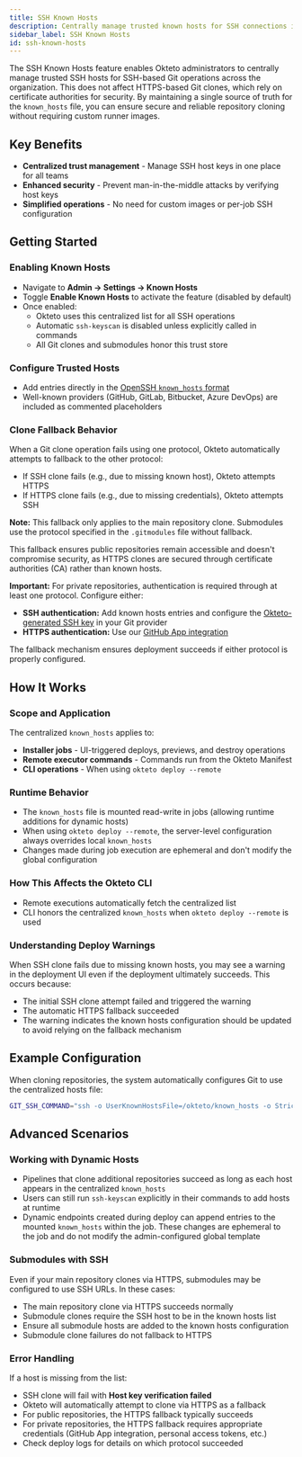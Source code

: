 ```yaml
---
title: SSH Known Hosts
description: Centrally manage trusted known hosts for SSH connections in Okteto
sidebar_label: SSH Known Hosts
id: ssh-known-hosts
---
```



The SSH Known Hosts feature enables Okteto administrators to centrally manage trusted SSH hosts for SSH-based Git operations across the organization. This does not affect HTTPS-based Git clones, which rely on certificate authorities for security. By maintaining a single source of truth for the `known_hosts` file, you can ensure secure and reliable repository cloning without requiring custom runner images.

## Key Benefits

- **Centralized trust management** - Manage SSH host keys in one place for all teams
- **Enhanced security** - Prevent man-in-the-middle attacks by verifying host keys
- **Simplified operations** - No need for custom images or per-job SSH configuration

## Getting Started

### Enabling Known Hosts
- Navigate to **Admin → Settings → Known Hosts**
- Toggle **Enable Known Hosts** to activate the feature (disabled by default)
- Once enabled:
  - Okteto uses this centralized list for all SSH operations
  - Automatic `ssh-keyscan` is disabled unless explicitly called in commands
  - All Git clones and submodules honor this trust store

### Configure Trusted Hosts
- Add entries directly in the [OpenSSH `known_hosts` format](https://man.openbsd.org/sshd.8#SSH_KNOWN_HOSTS_FILE_FORMAT)
- Well-known providers (GitHub, GitLab, Bitbucket, Azure DevOps) are included as commented placeholders

### Clone Fallback Behavior
When a Git clone operation fails using one protocol, Okteto automatically attempts to fallback to the other protocol:
- If SSH clone fails (e.g., due to missing known host), Okteto attempts HTTPS
- If HTTPS clone fails (e.g., due to missing credentials), Okteto attempts SSH

**Note:** This fallback only applies to the main repository clone. Submodules use the protocol specified in the `.gitmodules` file without fallback.

This fallback ensures public repositories remain accessible and doesn't compromise security, as HTTPS clones are secured through certificate authorities (CA) rather than known hosts.

**Important:** For private repositories, authentication is required through at least one protocol. Configure either:
- **SSH authentication:** Add known hosts entries and configure the [Okteto-generated SSH key](https://www.okteto.com/docs/admin/private-repositories/ssh-key/) in your Git provider
- **HTTPS authentication:** Use our [GitHub App integration](admin/private-repositories/github-app/)

The fallback mechanism ensures deployment succeeds if either protocol is properly configured.

## How It Works

### Scope and Application
The centralized `known_hosts` applies to:
- **Installer jobs** - UI-triggered deploys, previews, and destroy operations
- **Remote executor commands** - Commands run from the Okteto Manifest
- **CLI operations** - When using `okteto deploy --remote`
  
### Runtime Behavior
- The `known_hosts` file is mounted read-write in jobs (allowing runtime additions for dynamic hosts)
- When using `okteto deploy --remote`, the server-level configuration always overrides local `known_hosts`
- Changes made during job execution are ephemeral and don't modify the global configuration
  
### How This Affects the Okteto CLI
- Remote executions automatically fetch the centralized list
- CLI honors the centralized `known_hosts` when `okteto deploy --remote` is used

### Understanding Deploy Warnings
When SSH clone fails due to missing known hosts, you may see a warning in the deployment UI even if the deployment ultimately succeeds. This occurs because:
- The initial SSH clone attempt failed and triggered the warning
- The automatic HTTPS fallback succeeded
- The warning indicates the known hosts configuration should be updated to avoid relying on the fallback mechanism

## Example Configuration
When cloning repositories, the system automatically configures Git to use the centralized hosts file:
```bash
GIT_SSH_COMMAND="ssh -o UserKnownHostsFile=/okteto/known_hosts -o StrictHostKeyChecking=yes"
```

## Advanced Scenarios

### Working with Dynamic Hosts
- Pipelines that clone additional repositories succeed as long as each host appears in the centralized `known_hosts`
- Users can still run `ssh-keyscan` explicitly in their commands to add hosts at runtime
- Dynamic endpoints created during deploy can append entries to the mounted `known_hosts` within the job. These changes are ephemeral to the job and do not modify the admin-configured global template

### Submodules with SSH
Even if your main repository clones via HTTPS, submodules may be configured to use SSH URLs. In these cases:
- The main repository clone via HTTPS succeeds normally
- Submodule clones require the SSH host to be in the known hosts list
- Ensure all submodule hosts are added to the known hosts configuration
- Submodule clone failures do not fallback to HTTPS

### Error Handling
If a host is missing from the list:
- SSH clone will fail with **Host key verification failed**
- Okteto will automatically attempt to clone via HTTPS as a fallback
- For public repositories, the HTTPS fallback typically succeeds
- For private repositories, the HTTPS fallback requires appropriate credentials (GitHub App integration, personal access tokens, etc.)
- Check deploy logs for details on which protocol succeeded





